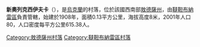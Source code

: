 {{coord|45|53|35|N|29|36|51|E|scale:30000|display=title}}

'''新奧列克西伊夫卡'''（{{lang-uk|Нова Олексіївка}}），是[[烏克蘭|烏克蘭]]的村落，位於該國西南部[[敖德薩州|敖德薩州]]，由[[韃靼布納雷區|韃靼布納雷區]]負責管轄，始建於1908年，面積0.13平方公里，海拔高度8米，2001年人口80，人口密度每平方公里615.38人。

{{DEFAULTSORT:Нова Олексіївка}}
[[Category:敖德薩州村落|Category:敖德薩州村落]]
[[Category:韃靼布納雷區村落|Category:韃靼布納雷區村落]]


{{Odessa-geo-stub}}